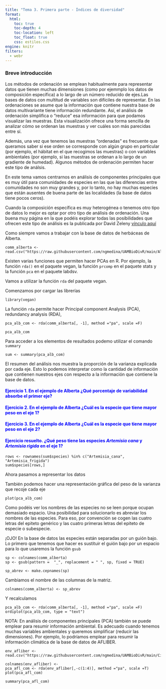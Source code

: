 ```yaml
---
title: "Tema 3. Primera parte - Índices de diversidad"
format:
  html:
    toc: true
    toc-depth: 4
    toc-location: left
    toc_float: true
    css: estilos.css
engine: knitr
filters:
  - webr
---
```


### Breve introducción

Los métodos de ordenación se emplean habitualmente para representar datos que tienen muchas dimensiones (como por ejemmplo los datos de composición específica) a lo largo de un número reducido de ejes.Las bases de datos con multitud de variables son difíciles de representar. En las ordenaciones se asume que la información que contiene nuestra base de datos multivariante tiene información redundante. Así, el análisis de ordenación simplifica o "reduce" esa información para que podamos visualizar las muestras. Esta visualización ofrece una forma sencilla de analizar cómo se ordenan las muestras y ver cuáles son más parecidas entre sí.

Además, una vez que tenemos las muestras "ordenadas" es frecuente que queramos saber si ese orden se corresponde con algún grupo en particular (por ejemplo, el hábitat en el que recogimos las muestras) o con variables ambientales (por ejemplo, si las muestras se ordenan a lo largo de un gradiente de humedad). Algunos métodos de ordenación permiten hacer este tipo de análsis.

En este tema vamos centrarnos en análisis de componentes principales que es muy útil para comunidades de especies en las que las diferencias entre comunidades no son muy grandes y, por lo tanto, no hay muchas especies que están ausentes de buena parte de las localidades (la base de datos tiene pocos ceros).

Cuando la composición específica es muy heterogénea o tenemos otro tipo de datos lo mejor es optar por otro tipo de análisis de ordenación. Una buena muy página en la que podéis explorar todas las posibilidades que ofrecen este tipo de análisis es la publicada por David Zeleny [vínculo aquí](https://www.davidzeleny.net/anadat-r/doku.php/en:ordination)

Como siempre vamos a trabajar con la base de datos de herbáceas de Alberta.

```webr-r
comm_alberta <- read.csv("https://raw.githubusercontent.com/ngmedina/UAMBioDivR/main/Alberta%20grassland/grassland.community.csv")
```

Existen varias funciones que permiten hacer PCAs en R. Por ejemplo, la función `rda()` en el paquete vegan, la función `prcomp` en el paquete stats y la función `pca` en el paquete labdsv.

Vamos a utilizar la función `rda` del paquete vegan.

Comenzamos por cargar las librerías

```webr-r
library(vegan)
```

La función `rda` permite hacer Principal component Analysis (PCA), redundancy analysis (RDA),

```webr-r
pca_alb_com <- rda(comm_alberta[, -1], method ="pa", scale =F)

```

```webr-r
pca_alb_com
```

Para acceder a los elementos de resultados podemo utilizar el comando `summary`

```webr-r
sum <- summary(pca_alb_com)
```

El resumen del análisis nos muestra la proporción de la varianza explicada por cada eje. Esto lo podemos interpretar como la cantidad de información que contienen nuestros ejes con respecto a la información que contiene la base de datos.

#### [Ejercicio 1. En el ejemplo de Alberta ¿Qué porcentaje de variabilidad absorbe el primer eje?]{style="color: blue;"} {.unnumbered}

#### [Ejercicio 2. En el ejemplo de Alberta ¿Cuál es la especie que tiene mayor peso en el eje 1?]{style="color: blue;"} {.unnumbered}

#### [Ejercicio 3. En el ejemplo de Alberta ¿Cuál es la especie que tiene mayor peso en el eje 2?]{style="color: blue;"} {.unnumbered}

#### [Ejercicio resuelto. ¿Qué peso tiene las especies *Artemisia cana* y *Artemisia rigida* en el eje 1?]{style="color: blue;"} {.unnumbered}

```webr-r
rows <- rownames(sum$species) %in% c("Artemisia_cana", "Artemisia_frigida")
sum$species[rows,]
```

Ahora pasamos a representar los datos

También podemos hacer una representación gráfica del peso de la varianza que recoje cada eje

```webr-r
plot(pca_alb_com)
```

Como podéis ver los nombres de las especies no se leen porque ocupan demasiado espacio. Una posibilidad para solucionarlo es abreviar los nombres de las especies. Para eso, por convención se cogen las cuatro letras del epiteto genérico y las cuatro primeras letras del epiteto de especie o subespecie.

¡OJO! En la base de datos las especies están separadas por un guión bajo. Lo primero que tenemos que hacer es sustituir el guión bajo por un espacio para lo que usaremos la función `gsub`

```webr-r
sp <- colnames(comm_alberta)
sp <- gsub(pattern =  "_", replacement = " ", sp, fixed = TRUE)
```

```webr-r
sp_abrev <- make.cepnames(sp)
```

Cambiamos el nombre de las columnas de la matriz.

```webr-r
colnames(comm_alberta) <- sp_abrev
```

Y recalculamos

```webr-r
pca_alb_com <- rda(comm_alberta[, -1], method ="pa", scale =F)
ordiplot(pca_alb_com, type = "text")
```

NOTA: En análisis de componentes principales (PCA) también se puede emplear para resumir información ambiental. Es adecuado cuando tenemos muchas variables ambientales y queremos simplificar (reducir las dimensiones). Por ejemplo, lo podríamos emplear para resumir la información climática de la base de datos de AFLIBER.

```webr-r
env_afliber <- read.csv("https://raw.githubusercontent.com/ngmedina/UAMBioDivR/main/Cistus%20database/afiber_clim_sel.csv")
```

```webr-r
colnames(env_afliber) <- 
pca_afl_com <- rda(env_afliber[,-c(1:4)], method ="pa", scale =T)
plot(pca_afl_com)
```

```webr-r
summary(pca_afl_com)
```
